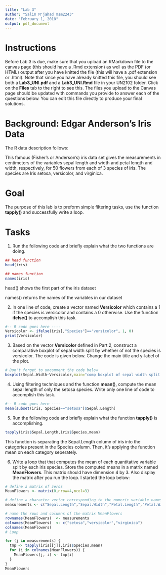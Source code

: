 ```yaml
---
title: "Lab 3"
author: "Salim M'jahad msm2243"
date: "February 1, 2018"
output: pdf_document
---
```


# Instructions 
Before Lab 3 is due, make sure that you upload an RMarkdown file to the canvas page (this should have a .Rmd extension) as well as the PDF (or HTML) output after you have knitted the file (this will have a .pdf extension or .html).  Note that since you have already knitted this file, you should see both a **Lab3_UNI.pdf** and a **Lab3_UNI.Rmd** file in your UN2102 folder.  Click on the **Files** tab to the right to see this.  The files you upload to the Canvas page should be updated with commands you provide to answer each of the questions below.  You can edit this file directly to produce your final solutions.  

# Background: Edgar Anderson's Iris Data

The R data description follows:

This famous (Fisher's or Anderson's) iris data set gives the measurements in centimeters of the variables sepal length and width and petal length and width, respectively, for 50 flowers from each of 3 species of iris. The species are Iris setosa, versicolor, and virginica.

# Goal 

The purpose of this lab is to preform simple filtering tasks, use the function **tapply()** and successfully write a loop.  

# Tasks

1) Run the following code and briefly explain what the two functions are doing. 

```r
## head function
head(iris)
```

```r
## names function
names(iris)
```

head() shows the first part of the iris dataset

names() returns the names of the variables in our dataset 

2) In one line of code, create a vector named **Versicolor** which contains a 1 if the species is versicolor and contains a 0 otherwise.  Use the function **ifelse()** to accomplish this task.   

```r
#-- R code goes here ----
Versicolor <- ifelse(iris[,"Species"]=="versicolor", 1, 0)
print(Versicolor)
```

3) Based on the vector **Versicolor** defined in Part 2, construct a comparative boxplot of sepal width split by whether of not the species is versicolor.  The code is given below.  Change the main title and y-label of the plot.     

```r
# Don't forget to uncomment the code below 
boxplot(Sepal.Width~Versicolor,main="comp boxplot of sepal width split by species==versicolor",ylab="sepal width",data=iris)
```


4) Using filtering techniques and the function **mean()**, compute the mean sepal length of only the setosa species.  Write only one line of code to accomplish this task.   

```r
#-- R code goes here ----
mean(subset(iris, Species=="setosa")$Sepal.Length)
```

5) Run the following code and briefly explain what the function **tapply()** is accomplishing. 

```r
tapply(iris$Sepal.Length,iris$Species,mean)
```

This function is separating the Sepal.Length column of iris into the categories present in the Species column. Then, it's applying the function mean on each category seperately.

6) Write a loop that that computes the mean of each quantitative variable split by each iris species.  Store the computed means in a matrix named  **MeanFlowers**.  This matrix should have dimension 4 by 3.  Also display the matrix after you run the loop.  I started the loop below: 


```r
# define a matrix of zeros
MeanFlowers <- matrix(0,nrow=4,ncol=3)

# define a character vector corresponding to the numeric variable names
measurements <- c("Sepal.Length","Sepal.Width","Petal.Length","Petal.Width")

# name the rows and columns of the matrix MeanFlowers 
rownames(MeanFlowers)  <- measurements
colnames(MeanFlowers)  <- c("setosa","versicolor","virginica")
colnames(MeanFlowers) 
# Loop

for (j in measurements) {
  tmp <- tapply(iris[[j]],iris$Species,mean)
  for (i in colnames(MeanFlowers)) {
    MeanFlowers[j, i] <- tmp[i]
  }
} 
MeanFlowers
```







